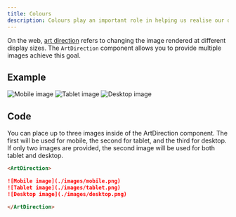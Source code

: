 ```yaml
---
title: Colours
description: Colours play an important role in helping us realise our design intent when we are working with a product, service or space. We use colours not just to project our brand, but also to enable something even more important to shine—stories of Carousellers and their items.
---
```


<PageDescription>

On the web, [art direction](https://developer.mozilla.org/en-US/docs/Learn/HTML/Multimedia_and_embedding/Responsive_images#Art_direction) refers to changing the image rendered at different display sizes. The `ArtDirection` component allows you to provide multiple images achieve this goal.

</PageDescription>

## Example

<ArtDirection>

![Mobile image](./images/mobile.png)
![Tablet image](./images/tablet.png)
![Desktop image](./images/desktop.png)

</ArtDirection>

## Code

You can place up to three images inside of the ArtDirection component. The first will be used for mobile, the second for tablet, and the third for desktop. If only two images are provided, the second image will be used for both tablet and desktop.

```markdown path=components/ArtDirection.js src=https://github.com/carbon-design-system/gatsby-theme-carbon/tree/master/packages/gatsby-theme-carbon/src/components/ArtDirection
<ArtDirection>

![Mobile image](./images/mobile.png)
![Tablet image](./images/tablet.png)
![Desktop image](./images/desktop.png)

</ArtDirection>
```
